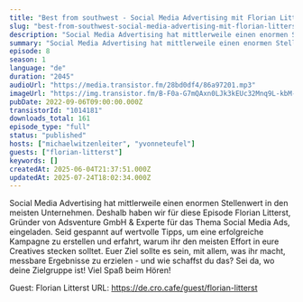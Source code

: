 ```yaml
---
title: "Best from southwest - Social Media Advertising mit Florian Litterst "
slug: "best-from-southwest-social-media-advertising-mit-florian-litterst"
description: "Social Media Advertising hat mittlerweile einen enormen Stellenwert in den meisten Unternehmen. Deshalb haben wir für diese Episode Florian Litterst, Gründer von Adsventure GmbH & Experte für das Thema Social Media Ads, eingeladen. Seid gespannt auf wertvolle Tipps, um eine erfolgreiche Kampagne zu erstellen und erfahrt, warum ihr den meisten Effort in eure Creatives stecken solltet. Euer Ziel sollte es sein, mit allem, was ihr macht, messbare Ergebnisse zu erzielen - und wie schaffst du das? Sei da, wo deine Zielgruppe ist!\nViel Spaß beim Hören!\n\nGuest: Florian Litterst\nURL: https://de.cro.cafe/guest/florian-litterst"
summary: "Social Media Advertising hat mittlerweile einen enormen Stellenwert in den meisten Unternehmen. Deshalb haben wir für diese Episode Florian Litterst, Gründer von Adsventure GmbH & Experte für das Thema Social Media Ads, eingeladen. Seid gespannt auf wertvolle Tipps, um eine erfolgreiche Kampagne zu erstellen und erfahrt, warum ihr den meisten Effort in eure Creatives stecken solltet. Euer Ziel sollte es sein, mit allem, was ihr macht, messbare Ergebnisse zu erzielen - und wie schaffst du das? Sei da, wo deine Zielgruppe ist!\r\n\r\nViel Spaß beim Hören!"
episode: 8
season: 1
language: "de"
duration: "2045"
audioUrl: "https://media.transistor.fm/28bd0df4/86a97201.mp3"
imageUrl: "https://img.transistor.fm/B-F0a-G7mQAxn0LJk3kEUc32Mnq9L-kbM-LDzsIeo4Y/rs:fill:0:0:1/w:3000/h:3000/q:60/aHR0cHM6Ly9pbWct/dXBsb2FkLXByb2R1/Y3Rpb24udHJhbnNp/c3Rvci5mbS9lMTZh/ZmUwYzM0YjU0YzBk/N2E2NTkzOGYxYTc4/MTU1Mi5wbmc.webp"
pubDate: 2022-09-06T09:00:00.000Z
transistorId: "1014181"
downloads_total: 161
episode_type: "full"
status: "published"
hosts: ["michaelwitzenleiter", "yvonneteufel"]
guests: ["florian-litterst"]
keywords: []
createdAt: 2025-06-04T21:37:51.000Z
updatedAt: 2025-07-24T18:02:34.000Z
---
```


Social Media Advertising hat mittlerweile einen enormen Stellenwert in den meisten Unternehmen. Deshalb haben wir für diese Episode Florian Litterst, Gründer von Adsventure GmbH & Experte für das Thema Social Media Ads, eingeladen. Seid gespannt auf wertvolle Tipps, um eine erfolgreiche Kampagne zu erstellen und erfahrt, warum ihr den meisten Effort in eure Creatives stecken solltet. Euer Ziel sollte es sein, mit allem, was ihr macht, messbare Ergebnisse zu erzielen - und wie schaffst du das? Sei da, wo deine Zielgruppe ist!
Viel Spaß beim Hören!

Guest: Florian Litterst
URL: https://de.cro.cafe/guest/florian-litterst

